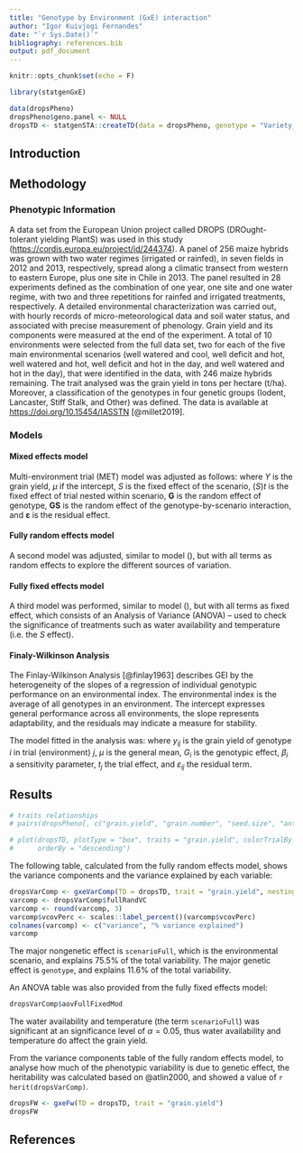 ```yaml
---
title: "Genotype by Environment (GxE) interaction"
author: "Igor Kuivjogi Fernandes"
date: "`r Sys.Date()`"
bibliography: references.bib
output: pdf_document
---
```


```r
knitr::opts_chunk$set(echo = F)

library(statgenGxE)

data(dropsPheno)
dropsPheno$geno.panel <- NULL
dropsTD <- statgenSTA::createTD(data = dropsPheno, genotype = "Variety_ID", trial = "Experiment")
```

## Introduction

## Methodology

### Phenotypic Information

A data set from the European Union project called DROPS (DROught-tolerant yielding PlantS) was used in this study (<https://cordis.europa.eu/project/id/244374>). A panel of 256 maize hybrids was grown with two water regimes (irrigated or rainfed), in seven fields in 2012 and 2013, respectively, spread along a climatic transect from western to eastern Europe, plus one site in Chile in 2013. The panel resulted in 28 experiments defined as the combination of one year, one site and one water regime, with two and three repetitions for rainfed and irrigated treatments, respectively. A detailed environmental characterization was carried out, with hourly records of micro-meteorological data and soil water status, and associated with precise measurement of phenology. Grain yield and its components were measured at the end of the experiment. A total of 10 environments were selected from the full data set, two for each of the five main environmental scenarios (well watered and cool, well deficit and hot, well watered and hot, well deficit and hot in the day, and well watered and hot in the day), that were identified in the data, with 246 maize hybrids remaining. The trait analysed was the grain yield in tons per hectare (t/ha). Moreover, a classification of the genotypes in four genetic groups (Iodent, Lancaster, Stiff Stalk, and Other) was defined. The data is available at <https://doi.org/10.15454/IASSTN> [@millet2019].

### Models
#### Mixed effects model
<!-- grain.yield ~ scenarioFull + scenarioFull:trial + (1 | genotype) + (1 | genotype:scenarioFull) -->
Multi-environment trial (MET) model was adjusted as follows:
\begin{align} \label{mod1}
  y = \mu + S + (S)t + \mathbf{G} + \mathbf{GS} + \mathbf{\varepsilon}
\end{align}
where $Y$ is the grain yield, $\mu$ if the intercept, $S$ is the fixed effect of the scenario, $(S)t$ is the fixed effect of trial nested within scenario, $\mathbf{G}$ is the random effect of genotype, $\mathbf{GS}$ is the random effect of the genotype-by-scenario interaction, and $\mathbf{\varepsilon}$ is the residual effect.

#### Fully random effects model
A second model was adjusted, similar to model (\ref{mod1}), but with all terms as random effects to explore the different sources of variation. 

#### Fully fixed effects model
A third model was performed, similar to model (\ref{mod1}), but with all terms as fixed effect, which consists of an Analysis of Variance (ANOVA) -- used to check the significance of treatments such as water availability and temperature (i.e. the $S$ effect).

#### Finaly-Wilkinson Analysis
The Finlay-Wilkinson Analysis [@finlay1963] describes GEI by the heterogeneity of the slopes of a regression of individual genotypic performance on an environmental index. The environmental index is the average of all genotypes in an environment. The intercept expresses general performance across all environments, the slope represents adaptability, and the residuals may indicate a measure for stability.

The model fitted in the analysis was:
\begin{align}
  y_{ij} = \mu + G_i + \beta_i t_j + \varepsilon_{ij}
\end{align}
where $y_{ij}$ is the grain yield of genotype $i$ in trial (environment) $j$, $\mu$ is the general mean, $G_i$ is the genotypic effect, $\beta_i$ a sensitivity parameter, $t_j$ the trial effect, and $\varepsilon_{ij}$ the residual term.

## Results

```r
# traits relationships
# pairs(dropsPheno[, c("grain.yield", "grain.number", "seed.size", "anthesis", "silking", "plant.height", "tassel.height", "ear.height")])
```

```r
# plot(dropsTD, plotType = "box", traits = "grain.yield", colorTrialBy = "scenarioFull",
#      orderBy = "descending")
```

<!-- question 3: How much of the variance is explained by each variable? -->

The following table, calculated from the fully random effects model, shows the variance components and the variance explained by each variable:

```r
dropsVarComp <- gxeVarComp(TD = dropsTD, trait = "grain.yield", nestingFactor = "scenarioFull")
varcomp <- dropsVarComp$fullRandVC
varcomp <- round(varcomp, 3)
varcomp$vcovPerc <- scales::label_percent()(varcomp$vcovPerc)
colnames(varcomp) <- c("variance", "% variance explained")
varcomp
```

<!-- question 1: What are the major genetic and nongenetic factors that are affecting the phenotypic variance? -->

The major nongenetic effect is `scenarioFull`, which is the environmental scenario, and explains 75.5% of the total variability. The major genetic effect is `genotype`, and explains 11.6% of the total variability.

An ANOVA table was also provided from the fully fixed effects model:

```r
dropsVarComp$aovFullFixedMod
```

<!-- question 2: What is the effect of water availability and temperature on the variation of grain yield? -->

The water availability and temperature (the term `scenarioFull`) was significant at an significance level of $\alpha = 0.05$, thus water availability and temperature do affect the grain yield.

<!-- question 4: What is the heritability of grain yield in this study? -->

From the variance components table of the fully random effects model, to analyse how much of the phenotypic variability is due to genetic effect, the heritability was calculated based on @atlin2000, and showed a value of `r herit(dropsVarComp)`.

```r
dropsFW <- gxeFw(TD = dropsTD, trait = "grain.yield")
dropsFW
```


## References
